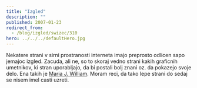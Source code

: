```yaml
---
title: "Izgled"
description: ""
published: 2007-01-23
redirect_from:
  - /blog/izgled/swizec/310
hero: ../../../defaultHero.jpg
---
```


Nekatere strani v sirni prostranosti interneta imajo preprosto odlicen sapo jemajoc izgled. Zacuda, ali ne, so to skoraj vedno strani kakih graficnih umetnikov, ki stran uporabljajo, da bi postali bolj znani oz. da pokazejo svoje delo. Ena takih je [Maria J. William](http://www.mariawilliam.net/). Moram reci, da tako lepe strani do sedaj se nisem imel casti uzreti.
